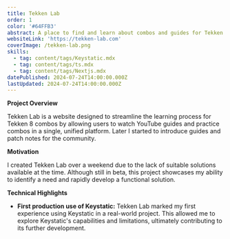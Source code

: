 ```yaml
---
title: Tekken Lab
order: 1
color: '#64FFB3'
abstract: A place to find and learn about combos and guides for Tekken 8
websiteLink: 'https://tekken-lab.com'
coverImage: /tekken-lab.png
skills:
  - tag: content/tags/Keystatic.mdx
  - tag: content/tags/ts.mdx
  - tag: content/tags/Nextjs.mdx
datePublished: 2024-07-24T14:00:00.000Z
lastUpdated: 2024-07-24T14:00:00.000Z
---
```


**Project Overview**

Tekken Lab is a website designed to streamline the learning process for Tekken 8 combos by allowing users to watch YouTube guides and practice combos in a single, unified platform. Later I started to introduce guides and patch notes for the community.

**Motivation**

I created Tekken Lab over a weekend due to the lack of suitable solutions available at the time. Although still in beta, this project showcases my ability to identify a need and rapidly develop a functional solution.

**Technical Highlights**

* **First production use of Keystatic:** Tekken Lab marked my first experience using Keystatic in a real-world project. This allowed me to explore Keystatic's capabilities and limitations, ultimately contributing to its further development.

